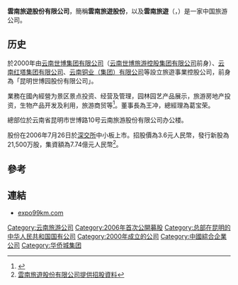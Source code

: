 '''雲南旅遊股份有限公司'''，簡稱'''雲南旅遊股份'''，以及'''雲南旅遊'''（'''{{lang-en|Yunnan Tourism Co., Ltd.}}'''，{{szse|002059}}）是一家中国旅游公司。

==历史==
於2000年由[[云南世博集团有限公司|云南世博集团有限公司]]（[[云南世博旅游控股集团有限公司|云南世博旅游控股集团有限公司]]前身）、[[云南红塔集团有限公司|云南红塔集团有限公司]]、[[云南铜业（集团）有限公司|云南铜业（集团）有限公司]]等設立旅遊事業控股公司，前身為「昆明世博园股份有限公司」。

業務在國內經營为景区景点投资、经营及管理，园林园艺产品展示，旅游房地产投资，生物产品开发及利用，旅游商贸等<ref>{{Cite web |url=http://www.expo99km.com/ms/swcxinfodata/ynly/1/1/ynly000000004.html |title=雲南旅遊股份有限公司簡介 |accessdate=2013-04-08 |archive-date=2013-04-25 |archive-url=https://archive.is/20130425215245/http://www.expo99km.com/ms/swcxinfodata/ynly/1/1/ynly000000004.html |dead-url=no }}</ref>。董事長為王冲，總經理為葛宝荣。

總部位於云南省昆明市世博路10号云南旅游股份有限公司办公楼。

股份在2006年7月26日於[[深交所|深交所]]中小板上市。招股價為3.6元人民幣，發行新股為21,500万股，集資額為7.74億元人民幣<ref>[http://disclosure.szse.cn/m/finalpage/2006-07-26/17793463.PDF 雲南旅遊股份有限公司提供招股資料]{{Dead link|date=2019年10月 |bot=InternetArchiveBot |fix-attempted=yes }}</ref>。 

==參考==
{{reflist}}

==連結==
*[https://web.archive.org/web/20140714150515/http://www.expo99km.com/ expo99km.com]

{{云南企业}}
[[Category:云南旅游公司|Category:云南旅游公司]]
[[Category:2006年首次公開募股|Category:2006年首次公開募股]]
[[Category:总部在昆明的中华人民共和国国有公司|Category:总部在昆明的中华人民共和国国有公司]]
[[Category:2000年成立的公司|Category:2000年成立的公司]]
[[Category:中國綜合企業公司|Category:中國綜合企業公司]]
[[Category:华侨城集团|Category:华侨城集团]]